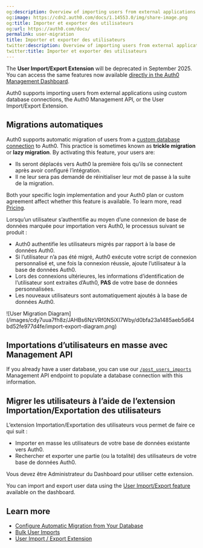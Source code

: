 ```yaml
---
og:description: Overview of importing users from external applications into Auth0.
og:image: https://cdn2.auth0.com/docs/1.14553.0/img/share-image.png
og:title: Importer et exporter des utilisateurs
og:url: https://auth0.com/docs/
permalink: user-migration
title: Importer et exporter des utilisateurs
twitter:description: Overview of importing users from external applications into Auth0.
twitter:title: Importer et exporter des utilisateurs
---
```


<Warning>

The **User Import/Export Extension** will be deprecated in September 2025. You can access the same features now available [directly in the Auth0 Management Dashboard](/docs/manage-users/user-migration/bulk-user-import-export).

</Warning>

Auth0 supports importing users from external applications using custom database connections, the Auth0 <Tooltip tip="Management API: A product to allow customers to perform administrative tasks." cta="View Glossary" href="/docs/glossary?term=Management+API">Management API</Tooltip>, or the User Import/Export Extension.

## Migrations automatiques

Auth0 supports automatic migration of users from a [custom database connection](/docs/authenticate/database-connections/custom-db) to Auth0. This practice is sometimes known as **trickle migration** or **lazy migration**. By activating this feature, your users are:

* Ils seront déplacés vers Auth0 la première fois qu’ils se connectent après avoir configuré l’intégration.
* Il ne leur sera pas demandé de réinitialiser leur mot de passe à la suite de la migration.

<Card title="Availability varies by Auth0 plan">

Both your specific login implementation and your Auth0 plan or custom agreement affect whether this feature is available. To learn more, read [Pricing](https://auth0.com/pricing).

</Card>

Lorsqu’un utilisateur s’authentifie au moyen d’une connexion de base de données marquée pour importation vers Auth0, le processus suivant se produit :

* Auth0 authentifie les utilisateurs migrés par rapport à la base de données Auth0.
* Si l’utilisateur n’a pas été migré, Auth0 exécute votre script de connexion personnalisé et, une fois la connexion réussie, ajoute l’utilisateur à la base de données Auth0.
* Lors des connexions ultérieures, les informations d’identification de l’utilisateur sont extraites d’Auth0, **PAS** de votre base de données personnalisées.
* Les nouveaux utilisateurs sont automatiquement ajoutés à la base de données Auth0.

<Frame>![User Migration Diagram](/images/cdy7uua7fh8z/JAHBs6NzVRf0N5iXI7Wby/d0bfa23a1485aeb5d64bd52fe977d4fe/import-export-diagram.png)</Frame>

## Importations d’utilisateurs en masse avec Management API

If you already have a user database, you can use our [`/post_users_imports`](https://auth0.com/docs/api/management/v2#!/Jobs/post_users_imports) Management API endpoint to populate a database connection with this information.

## Migrer les utilisateurs à l’aide de l’extension Importation/Exportation des utilisateurs

L’extension Importation/Exportation des utilisateurs vous permet de faire ce qui suit :

* Importer en masse les utilisateurs de votre base de données existante vers Auth0.
* Rechercher et exporter une partie (ou la totalité) des utilisateurs de votre base de données Auth0.

Vous devez être Administrateur du Dashboard pour utiliser cette extension.

You can import and export user data using the [User Import/Export feature](/docs/manage-users/user-migration/bulk-user-import-export) available on the dashboard.

## Learn more

* [Configure Automatic Migration from Your Database](/docs/manage-users/user-migration/configure-automatic-migration-from-your-database)
* [Bulk User Imports](/docs/manage-users/user-migration/bulk-user-imports)
* [User Import / Export Extension](/docs/manage-users/user-migration/user-import-export-extension)